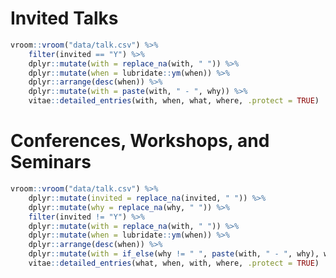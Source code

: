 \pagebreak
# Invited Talks


```{r invited_talk}
vroom::vroom("data/talk.csv") %>%
    filter(invited == "Y") %>%
    dplyr::mutate(with = replace_na(with, " ")) %>%
    dplyr::mutate(when = lubridate::ym(when)) %>%
    dplyr::arrange(desc(when)) %>%
    dplyr::mutate(with = paste(with, " - ", why)) %>%
    vitae::detailed_entries(with, when, what, where, .protect = TRUE)
```
 
# Conferences, Workshops, and Seminars
```{r other_talk}
vroom::vroom("data/talk.csv") %>%
    dplyr::mutate(invited = replace_na(invited, " ")) %>%
    dplyr::mutate(why = replace_na(why, " ")) %>%
    filter(invited != "Y") %>%
    dplyr::mutate(with = replace_na(with, " ")) %>%
    dplyr::mutate(when = lubridate::ym(when)) %>%
    dplyr::arrange(desc(when)) %>%
    dplyr::mutate(with = if_else(why != " ", paste(with, " - ", why), with)) %>%
    vitae::detailed_entries(what, when, with, where, .protect = TRUE)
```
